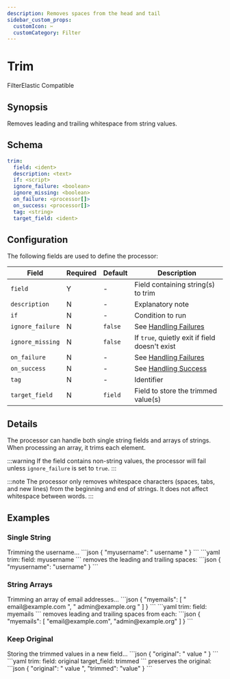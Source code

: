 ```yaml
---
description: Removes spaces from the head and tail
sidebar_custom_props: 
  customIcon: ✂️
  customCategory: Filter
---
```


# Trim

<span className="theme-doc-version-badge badge badge--primary">Filter</span><span className="theme-doc-version-badge badge badge--secondary">Elastic Compatible</span>

## Synopsis

Removes leading and trailing whitespace from string values.

## Schema

```yaml {2}
trim:
  field: <ident>
  description: <text>
  if: <script>
  ignore_failure: <boolean>
  ignore_missing: <boolean>
  on_failure: <processor[]>
  on_success: <processor[]>
  tag: <string>
  target_field: <ident>
```

## Configuration

The following fields are used to define the processor:

|Field|Required|Default|Description|
|---|---|---|---|
|`field`|Y|-|Field containing string(s) to trim|
|`description`|N|-|Explanatory note|
|`if`|N|-|Condition to run|
|`ignore_failure`|N|`false`|See [Handling Failures](../handling-failures.mdx)|
|`ignore_missing`|N|`false`|If `true`, quietly exit if field doesn't exist|
|`on_failure`|N|-|See [Handling Failures](../handling-failures.mdx)|
|`on_success`|N|-|See [Handling Success](../handling-success.mdx)|
|`tag`|N|-|Identifier|
|`target_field`|N|`field`|Field to store the trimmed value(s)|

## Details

The processor can handle both single string fields and arrays of strings. When processing an array, it trims each element.

:::warning
If the field contains non-string values, the processor will fail unless `ignore_failure` is set to `true`.
:::

:::note
The processor only removes whitespace characters (spaces, tabs, and new lines) from the beginning and end of strings. It does not affect whitespace between words.
:::

## Examples

### Single String

<ExampleGrid>
  <CommentCol>
    Trimming the username...
  </CommentCol>
  <CodeCol>
    ```json
    {
      "myusername": "  username  "
    }
    ```
    ```yaml
    trim:
      field: myusername
    ```
  </CodeCol>
  <CommentCol>
    removes the leading and trailing spaces:
  </CommentCol>
  <CodeCol>
    ```json
    {
      "myusername": "username"
    }
    ```
  </CodeCol>
</ExampleGrid>

### String Arrays

<ExampleGrid>
  <CommentCol>
    Trimming an array of email addresses...
  </CommentCol>
  <CodeCol>
    ```json
    {
      "myemails": [
        "  email@example.com  ",
        "  admin@example.org  "
      ]
    }
    ```
    ```yaml
    trim:
      field: myemails
    ```
  </CodeCol>
  <CommentCol>
    removes leading and trailing spaces from each:
  </CommentCol>
  <CodeCol>
    ```json
    {
      "myemails": [
        "email@example.com",
        "admin@example.org"
      ]
    }
    ```
  </CodeCol>
</ExampleGrid>

### Keep Original

<ExampleGrid>
  <CommentCol>
    Storing the trimmed values in a new field...
  </CommentCol>
  <CodeCol>
    ```json
    {
      "original": "  value  "
    }
    ```
    ```yaml
    trim:
      field: original
      target_field: trimmed
    ```
  </CodeCol>
  <CommentCol>
    preserves the original:
  </CommentCol>
  <CodeCol>
    ```json
    {
      "original": "  value  ",
      "trimmed": "value"
    }
    ```
  </CodeCol>
</ExampleGrid>
